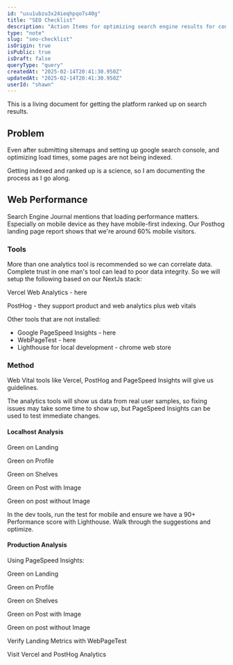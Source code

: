 ```yaml
---
id: "usu1ubzu3x24ieqhpqo7s40g"
title: "SEO Checklist"
description: "Action Items for optimizing search engine results for content and knowledge platforms"
type: "note"
slug: "seo-checklist"
isOrigin: true
isPublic: true
isDraft: false
queryType: "query"
createdAt: "2025-02-14T20:41:30.950Z"
updatedAt: "2025-02-14T20:41:30.950Z"
userId: "shawn"
---
```


This is a living document for getting the platform ranked up on search results.

## Problem

Even after submitting sitemaps and setting up google search console, and optimizing load times, some pages are not being indexed.

Getting indexed and ranked up is a science, so I am documenting the process as I go along.

## Web Performance

Search Engine Journal mentions that loading performance matters. Especially on mobile device as they have mobile-first indexing. Our Posthog landing page report shows that we're around 60% mobile visitors.

### Tools

More than one analytics tool is recommended so we can correlate data. Complete trust in one man's tool can lead to poor data integrity. So we will setup the following based on our NextJs stack:

Vercel Web Analytics - here

PostHog - they support product and web analytics plus web vitals

Other tools that are not installed:

- Google PageSpeed Insights - here
- WebPageTest - here
- Lighthouse for local development - chrome web store
### Method

Web Vital tools like Vercel, PostHog and PageSpeed Insights will give us guidelines.

The analytics tools will show us data from real user samples, so fixing issues may take some time to show up, but PageSpeed Insights can be used to test immediate changes.

#### Localhost Analysis

Green on Landing

Green on Profile

Green on Shelves

Green on Post with Image

Green on post without Image

In the dev tools, run the test for mobile and ensure we have a 90+ Performance score with Lighthouse. Walk through the suggestions and optimize.

#### Production Analysis

Using PageSpeed Insights:

Green on Landing

Green on Profile

Green on Shelves

Green on Post with Image

Green on post without Image

Verify Landing Metrics with WebPageTest

Visit Vercel and PostHog Analytics
